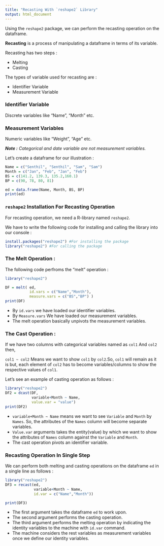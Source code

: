 ```yaml
---
title: "Recasting With `reshape2` Library"
output: html_document
---
```

Using the `reshape2` package, we can perform the recasting operation on the dataframe.

**Recasting** is a process of manipulating a dataframe in terms of its variable.

Recasting has two steps :

  - Melting
  - Casting

The types of variable used for recasting are :

  - Identifier Variable
  - Measurement Variable
  
### Identifier Variable

Discrete variables like "Name", "Month" etc.

### Measurement Variables

Numeric variables like "Weight", "Age" etc.

***Note :*** *Categorical and date variable are not measurement variables.*

Let's create a dataframe for our illustration :

```r
Name = c("Senthil", "Senthil", "Sam", "Sam")
Month = c("Jan", "Feb", "Jan", "Feb")
BS = c(141.2, 139.3, 135.2,160.1)
BP = c(90, 78, 80, 81)

ed = data.frame(Name, Month, BS, BP)
print(ed)
```

### `reshape2` Installation For Recasting Operation

For recasting operation, we need a R-library named `reshape2`.

We have to write the following code for installing and calling the library into our console :

```r
install.packages("reshape2") #For installing the package
library("reshape2") #For calling the package
````


### The Melt Operation :

The following code perfroms the "melt" operation :

```r
library("reshape2")

DF = melt( ed, 
           id.vars = c("Name","Month"), 
           measure.vars = c("BS","BP") )
print(DF)
```

- By `id.vars` we have loaded our identifier variables.
- By `Measure.vars` We have loaded our measurement variables.
- The melt operation basically unpivots the measurement variables.

### The Cast Operation :

If we have two columns with categorical variables named as `col1` And `col2` then,

`col1 ~ col2` Means we want to show `col1` by `col2`.So, `col1` will remain as it is but, each element of `col2` has to become variables/columns to show the respective values of `col1`.
  
Let's see an example of casting operation as follows :

```r
library("reshape2")
DF2 = dcast(DF, 
            variable+Month ~ Name, 
            value.var = "value")
print(DF2)
```

- `variable+Month ~ Name` means we want to see `Variable` and `Month` by `Names`. So, the attributes of the `Names` column will become separate variables.
- `Value.var` arguments takes the entity(value) by which we want to show the attributes of `Names` column against the `Variable` and `Month`.
- The cast operation pivots an identifier variable.

### Recasting Operation In Single Step

We can perform both melting and casting operations on the dataframe `ed` in a single line as follows :

```r
library("reshape2")
DF3 = recast(ed,
             variable+Month ~ Name, 
             id.var = c("Name","Month"))

print(DF3)
```

- The first argument takes the dataframe `ed` to work upon.
- The second argument performs the casting operation.
- The third argument performs the melting operation by indicating the identity variables to the machine with `id.var` command.
- The machine considers the rest variables as measurement variables once we define our identity variables.
